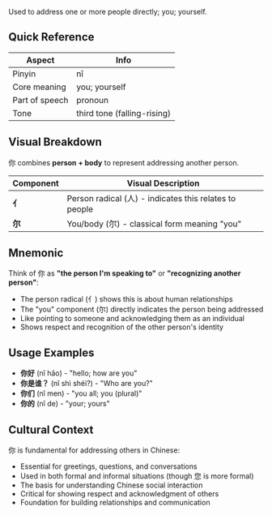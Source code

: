Used to address one or more people directly; you; yourself.

## Quick Reference

| Aspect         | Info                        |
| -------------- | --------------------------- |
| Pinyin         | nǐ                          |
| Core meaning   | you; yourself               |
| Part of speech | pronoun                     |
| Tone           | third tone (falling-rising) |

## Visual Breakdown

你 combines **person + body** to represent addressing another person.

| Component | Visual Description                                     |
| --------- | ------------------------------------------------------ |
| **亻**    | Person radical (人) - indicates this relates to people |
| **尔**    | You/body (尔) - classical form meaning "you"           |

## Mnemonic

Think of 你 as **"the person I'm speaking to"** or **"recognizing another person"**:

- The person radical (亻) shows this is about human relationships
- The "you" component (尔) directly indicates the person being addressed
- Like pointing to someone and acknowledging them as an individual
- Shows respect and recognition of the other person's identity

## Usage Examples

- **你好** (nǐ hǎo) - "hello; how are you"
- **你是谁？** (nǐ shì shéi?) - "Who are you?"
- **你们** (nǐ men) - "you all; you (plural)"
- **你的** (nǐ de) - "your; yours"

## Cultural Context

你 is fundamental for addressing others in Chinese:

- Essential for greetings, questions, and conversations
- Used in both formal and informal situations (though 您 is more formal)
- The basis for understanding Chinese social interaction
- Critical for showing respect and acknowledgment of others
- Foundation for building relationships and communication
